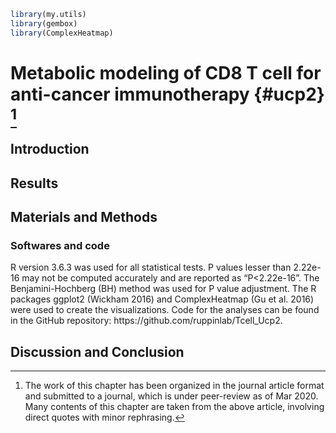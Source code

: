 ```r
library(my.utils)
library(gembox)
library(ComplexHeatmap)
```


# Metabolic modeling of CD8 T cell for anti-cancer immunotherapy {#ucp2} ^[The work of this chapter has been organized in the journal article format and submitted to a journal, which is under peer-review as of Mar 2020. Many contents of this chapter are taken from the above article, involving direct quotes with minor rephrasing.]

## Introduction


## Results


## Materials and Methods

### Softwares and code

R version 3.6.3 was used for all statistical tests. P values lesser than 2.22e-16 may not be computed accurately and are reported as “P<2.22e-16”. The Benjamini-Hochberg (BH) method was used for P value adjustment. The R packages ggplot2 (Wickham 2016) and ComplexHeatmap (Gu et al. 2016) were used to create the visualizations. Code for the analyses can be found in the GitHub repository: https://github.com/ruppinlab/Tcell_Ucp2.

## Discussion and Conclusion


